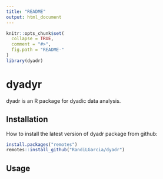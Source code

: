 ```yaml
---
title: "README"
output: html_document
---
```


```r
knitr::opts_chunk$set(
  collapse = TRUE,
  comment = "#>",
  fig.path = "README-"
)
library(dyadr)
```

# dyadyr

dyadr is an R package for dyadic data analysis.

## Installation

How to install the latest version of dyadr package from github:

```r
install.packages("remotes")
remotes::install_github("RandiLGarcia/dyadr")

```

## Usage 

